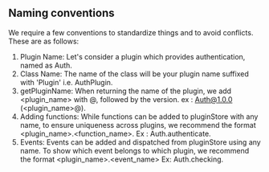 ## Naming conventions

We require a few conventions to standardize things and to avoid conflicts. These are as follows:

1. Plugin Name: Let's consider a plugin which provides authentication, named as Auth.
2. Class Name: The name of the class will be your plugin name suffixed with 'Plugin' i.e. AuthPlugin.
3. getPluginName: When returning the name of the plugin, we add <plugin_name> with @, followed by the version. ex : Auth@1.0.0 (<plugin_name>@).
4. Adding functions: While functions can be added to pluginStore with any name, to ensure uniqueness across plugins, we recommend the format <plugin_name>.<function_name>. Ex : Auth.authenticate.
5. Events: Events can be added and dispatched from pluginStore using any name. To show which event belongs to which plugin, we recommend the format <plugin_name>.<event_name> Ex: Auth.checking.
